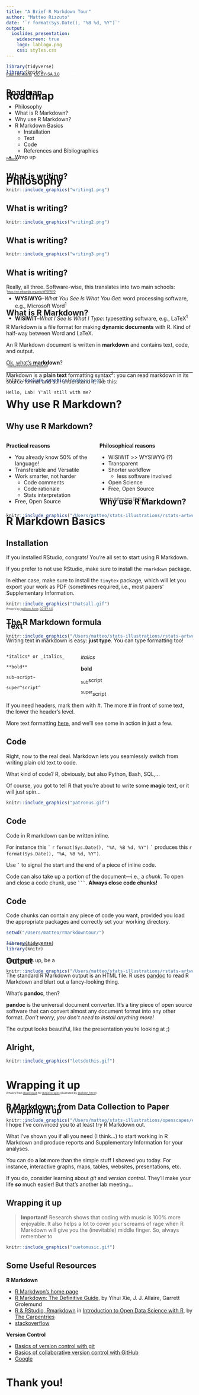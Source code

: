 ```yaml
---
title: "A Brief R Markdown Tour"
author: "Matteo Rizzuto"
date: '`r format(Sys.Date(), "%B %d, %Y")`'
output: 
  ioslides_presentation:
    widescreen: true
    logo: lablogo.png
    css: styles.css
---
```


```r
library(tidyverse)
library(knitr)
```

# Roadmap {data-background=Rome_Via.jpg data-background-size=cover}
<div class="footer" style="margin-top:-100px;font-size:75%;color:white"><a href="https://commons.wikimedia.org/wiki/File:Rome_Via_Appia_Antica_13-01-2011_13-21-18.JPG">Paul Hermans</a>, <a href="https://creativecommons.org/licenses/by-sa/3.0">CC BY-SA 3.0</a>, via Wikimedia Commons. </div>

## Roadmap {.build}
- Philosophy
- What is R Markdown?
- Why use R Markdown?
- R Markdown Basics
     + Installation
     + Text 
     + Code
     + References and Bibliographies
- Wrap up

# Philosophy {data-background=Sanzio_01_Pythagoras.jpg data-background-size=cover}
<div class="footer" style="margin-top:-100px;font-size:50%;color:white">
<a href="https://it.wikipedia.org/wiki/Pitagora#/media/File:Sanzio_01_Pythagoras.jpg">Pitagoras</a>, The School of Athens (detail). Raffaello Sanzio, 1511. Vatican City. </div>

## What is writing? {.build}
```r
knitr::include_graphics("writing1.png")
```

## What is writing?
```r
knitr::include_graphics("writing2.png")
```

## What is writing?
```r
knitr::include_graphics("writing3.png")
```

## What is writing? {.build}

Really, all three. Software-wise, this translates into two main schools:

- **WYSIWYG**--_What You See Is What You Get_: word processing software, e.g., Microsoft Word^1^

- **WISIWIT**--_What I See Is What I Type_: typesetting software, e.g., LaTeX^1^

<div class="footer" style="margin-top:-100px;font-size:50%;">
^1^[https://en.wikipedia.org/wiki/WYSIWYG](WYSIWYG Wikipedia page)</div>

# {data-background=rmarkdownlogo.png}

## What is R Markdown? {.build}

R Markdown is a file format for making **dynamic 
documents** with R. Kind of half-way between Word and 
LaTeX.

An R Markdown document is written in **markdown** and 
contains text, code, and output.

Ok, what's **markdown**? 

Markdown is a **plain text** formatting syntax^2^: you can read markdown in 
its source format and still understand it, like this:

```
Hello, Lab! Y'all still with me?
```

<div class="footer" style="margin-top:-100px;font-size:50%;">
^2^[https://www.markdownguide.org](https://www.markdownguide.org)</div>

--- 

```r
knitr::include_graphics("mddocx.png")
```

# Why use R Markdown?

## Why use R Markdown? {.build}

<div style="float: left; width: 50%;">
**Practical reasons**

- You already know 50% of the language!
- Transferable and Versatile
- Work smarter, not harder
    + Code comments
    + Code rationale
    + Stats interpretation
- Free, Open Source
</div>

<div style="float: left; width: 50%;">
**Philosophical reasons**

- WISIWIT >> WYSIWYG (?) 
- Transparent
- Shorter workflow
    + less software involved
- Open Science
- Free, Open Source
</div>

## Why use R Markdown?

```r
knitr::include_graphics("/Users/matteo/stats-illustrations/rstats-artwork/reproducibility_court.png")
```

<div class="footer" style="margin-top:-100px;font-size:50%;">
Artwork by <a href="https://github.com/allisonhorst/stats-illustrations"> @allison_horst</a>, <a href="https://creativecommons.org/licenses/by/4.0/">CC-BY 4.0</a>. </div>
 
# R Markdown Basics

## Installation {.build}

If you installed RStudio, congrats! You're all set to start using R Markdown.

If you prefer to not use RStudio, make sure to install the `rmarkdown` package.

In either case, make sure to install the `tinytex` 
package, which will let you export your work as PDF 
(sometimes required, i.e., most papers' Supplementary 
Information. 

```r
knitr::include_graphics("thatsall.gif")
```

## The R Markdown formula 

```r
knitr::include_graphics("/Users/matteo/stats-illustrations/rstats-artwork/rmarkdown_wizards.png")
```

<div class="footer" style="margin-top:-100px;font-size:50%;">
Artwork by <a href="https://github.com/allisonhorst/stats-illustrations"> @allison_horst</a>, <a href="https://creativecommons.org/licenses/by/4.0/">CC-BY 4.0</a>. </div>

## Text {.build}

Writing text in markdown is easy: **just type**. You can 
type formatting too!

<div style="float: left; width: 40%;">
```
*italics* or _italics_

**bold**

sub~script~

super^script^
```
</div>

<div style="float: left; width: 60%;">
*italics*

**bold**

~sub~script

^super^script
</div>

If you need headers, mark them with \#. The more \# in 
front of some text, the lower the header's level.

More text formatting
[here](https://rmarkdown.rstudio.com/authoring_basics.html), and we'll see some in action in just a few.

## Code {.build}

Right, now to the real deal. Markdown lets you seamlessly switch from writing 
plain old text to code. 

What kind of code? R, obviously, but also Python, Bash, SQL,...

Of course, you got to tell R that you're about to write 
some **magic** text, or it will just spin...

```r
knitr::include_graphics("patronus.gif")
```

## Code {.build}

Code in R markdown can be written inline. 

For instance this ``` ` ``` ```r``` ```format(Sys.Date(), "%A, %B %d, %Y")``` ``` ` ``` produces this `r format(Sys.Date(), "%A, %B %d, %Y")`. 

Use **`` ` ``** to signal the start and the end of a piece of inline code. 

Code can also take up a portion of the document---i.e., a _chunk_. To open and 
close a code chunk, use **````  ``` ````**. **Always close code chunks!**


## Code {.build}

Code chunks can contain any piece of code you want, provided you load the 
appropriate packages and correctly set your working directory.

```r
setwd("/Users/matteo/rmarkdowntour/")

library(tidyverse)
library(knitr)
```

Don't mess up, be a 

```r
knitr::include_graphics("/Users/matteo/stats-illustrations/rstats-artwork/code_hero.gif")
```

<div class="footer" style="margin-top:-100px;font-size:50%;">
Artwork by <a href="https://github.com/allisonhorst/stats-illustrations"> @allison_horst</a>, <a href="https://creativecommons.org/licenses/by/4.0/">CC-BY 4.0</a>. </div>

## Output

The standard R Markdown output is an HTML file. R uses [pandoc](https://pandoc.org) to read R Markdown and blurt out a fancy-looking thing. 

What's **pandoc**, then?

**pandoc** is the universal document converter. It's a tiny piece of open source software that can convert almost any document format into any other format. 
_Don't worry, you don't need to install anything more!_ 

The output looks beautiful, like the presentation you're looking at ;)

## Alright,

```r
knitr::include_graphics("letsdothis.gif")
```

# Wrapping it up

## R Markdown: from Data Collection to Paper

```r
knitr::include_graphics("/Users/matteo/stats-illustrations/openscapes/environmental-data-science-r4ds-general.png")
```

<div class="footer" style="margin-top:-100px;font-size:50%;">
Artwork from <a href="https://twitter.com/juliesquid">@juliesquid</a> for <a href="https://twitter.com/openscapes">@openscapes</a> (illustrated by <a href="https://twitter.com/allison_horst">@allison_horst</a>).</div>

## Wrapping it up {.build}

I hope I've convinced you to at least try R Markdown out.

What I've shown you if all you need (I think...) to start 
working in R Markdown and produce reports and 
Supplementary Information for your analyses.

You can do **a lot** more than the simple stuff I showed you today. For instance, interactive graphs, maps, tables, websites, presentations, etc.

If you do, consider learning about _git_ and _version control_. They'll make your life **_so_** much easier! But that's another lab meeting...

## Wrapping it up

> **Important!** Research shows that coding with music is 100% more enjoyable. It also helps a lot to cover your screams of rage when R Markdown will give you the (inevitable) middle finger. So, always remember to

```r
knitr::include_graphics("cuetomusic.gif")
```


## Some Useful Resources

**R Markdown**

- [R Markdwon's home page](https://rmarkdown.rstudio.com/index.html)
- [R Markdown: The Definitive Guide](https://bookdown.org/yihui/rmarkdown/), by Yihui Xie, J. J. Allaire, Garrett Grolemund
- [R & RStudio, Rmarkdown](https://carpentries-incubator.github.io/open-science-with-r/02-Rstudio/index.html) in [Introduction to Open Data Science with R](https://carpentries-incubator.github.io/open-science-with-r/), by [The Carpentries](https://carpentries.org)
- [stackoverflow](https://stackoverflow.com/questions/tagged/r-markdown)

**Version Control**

- [Basics of version control with git](https://git-scm.com/videos)
- [Basics of collaborative version control with GitHub](https://www.youtube.com/githubguides)
- [Google](https://www.google.com)

# Thank you!